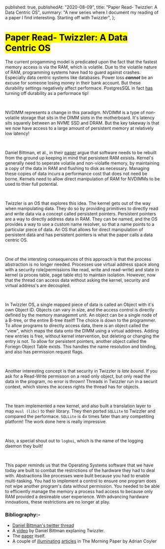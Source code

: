 
  published: true,
  publishedAt: "2020-08-09",
  title: "Paper Read- Twizzler: A Data Centric OS",
  summary:
    "A new series where I document my reading of a paper I find interesting. Starting off with Twizzler",
};

<Head
  title={metadata.title}
  description={metadata.summary}
  image="twizzler-os.png"
/>

# <Mark> Paper Read- Twizzler: A Data Centric OS </Mark>

The current progamming model is predicated upon the fact that the fastest memory access is via the RAM,
which is volatile. Due to the violatile nature of RAM, programming systems have had to guard against crashes.
Especially data centric systems like databases. Power loss _**cannot**_ be an excuse for someone losing money in their
bank account. But these durability settings negatively affect performace. PostgresSQL in fact
[has](https://www.postgresql.org/docs/11/non-durability.html) turning off durability as a performace tip!

<br />

NVDIMM represents a change in this paradigm. NVDIMM is a type of non-volatile storage that sits in the DIMM slots
in the motherboard. It's latency sits squarely between an NVME SSD and DRAM. But the key takeway is that we now
have access to a large amount of persistent memory at relatively low latency!

<br />

Daniel Bittman, et al., in their [paper](http://dbittman.github.io/pubs/atc20-twizzler.pdf) argue that software needs
to be rebuilt from the ground up keeping in mind that persistent RAM exsists. Kernel's generally need to seperate volatile
and non-violatle memory, by maintaining a copy of the data in RAM and flushing to disk as necessary. Managing these copies of
data incurs a performance cost that does not need be borne. Kernels need to allow direct
manipulation of RAM for NVDIMMs to be used to thier full potential.

<br />

Twizzler is an OS that explores this idea. The kernel gets out of the way when manipulating data. They do so by
providing primitives to directly read and write data via a concept called persistent pointers. Persistent pointers
are a way to directly address data in RAM. They can be named, and the OS provides a way to use a custom name resolver,
so that a name points to a particular piece of data. An OS that allows for direct manipulation of persistent data and
has persistent pointers is what the paper calls a data centric OS.

<br />

One of the intersting consequences of this approach is that the process abstraction is no longer needed. Processes
use virtual address space along with a security role(permissions like read, write and read-write) and state in
kernel (a proces table, page table etc) to maintain isolation. However, now that the thread can access data
without asking the kernel, security and virtual address's are decoupled.

<br />

In Twizzler OS, a single mapped piece of data is called an Object with it's own Object ID. Objects can vary in size,
and the access control is directly defined by the memory managemnt unit. An object can be a single node of a B-tree,
or the entire B-tree itself! The choice is down to the programmer. To allow programs to directly access data, there is
an object called the "view", which maps the data onto the DIMM using a virtual addrees. Adding new entries is free,
without kernel intervention, but deleting or changing the entry is not. To allow for persistent pointers, another
object called the Foriegn Object Table exists. This handles the name resolution and binding, and also has permission
request flags.

<br />

Another interesting concept is that security in Twizzler is _late bound_. If you ask for a Read-Write permisson on a read
only object, but only read the data in the program, no error is thrown! Threads in Twizzler run in a securit context,
which stores the access rights the thread has for objects.

<br />

The team implemented a new kernel, and also built a translation layer to map `musl (libc)` to their library. They then
ported `SQLLite` to Twizzler and compared the performace. `SQLLite` is 4x times fater than any competiting platform!
The work done here is really impressive.

<br />

Also, a special shout out to `logboi`, which is the name of the logging daemon they built!

<br />

This paper reminds us that the Operating Systems software that we have today are built to combat the restrictions of the
hardware they had to deal with. Abstractions like processes were bulit because you had to enable multi-tasking. You
had to implement a control to ensure one program does not wipe another program's data without permission. You needed
to be able to efficiently manage the memory a process had access to because only RAM provided a desireable user experience.
With advancing hardware innovations, these restrictions are no longer at play.

### Bibliography:-

- [Daniel Bittman's twitter thread](https://twitter.com/danielbittman/status/1278394236698628096)
- A [video](https://www.usenix.org/conference/atc20/presentation/bittman) by Daniel Bittman explaning Twizzler.
- The [paper](http://dbittman.github.io/pubs/atc20-twizzler.pdf) itself.
- A couple of [illuminating](https://blog.acolyer.org/2019/12/09/a-persistent-problem/) [articles](https://blog.acolyer.org/2019/12/11/a-tale-of-two-abstractions/)
  in The Morning Paper by Adrian Coyler
